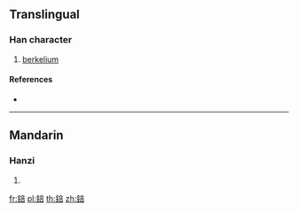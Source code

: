 {{character info/new}}
{{also|锫}}
==Translingual==

===Han character===
{{Han char|rn=167|rad=金|as=08|sn=16|four=|canj=CYTR}}

# [[berkelium]]

====References====
* {{Han ref|kx=1309.160|dkj=40524|dj=1811.120|hdz=64223.100|uh=9307|ud=37639}}

----

==Mandarin==

===Hanzi===
{{cmn-hanzi|sim=锫|pin=[[póu]] ([[pou2]])|wg=p'ou<sup>2</sup>}}

# {{defn|lang=cmn|sort=金08}}

[[fr:錇]]
[[pl:錇]]
[[th:錇]]
[[zh:錇]]